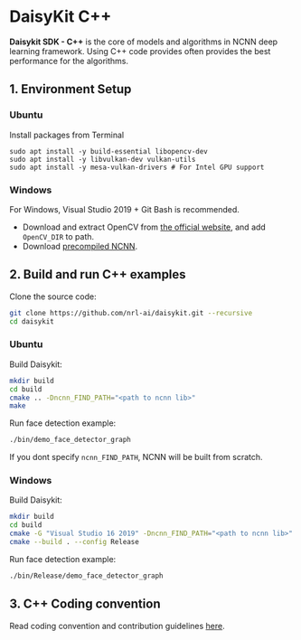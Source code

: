 # DaisyKit C++

**Daisykit SDK - C++** is the core of models and algorithms in NCNN deep learning framework. Using C++ code provides often provides the best performance for the algorithms.

## 1. Environment Setup

### Ubuntu

Install packages from Terminal

```
sudo apt install -y build-essential libopencv-dev
sudo apt install -y libvulkan-dev vulkan-utils
sudo apt install -y mesa-vulkan-drivers # For Intel GPU support
```

### Windows

For Windows, Visual Studio 2019 + Git Bash is recommended.

- Download and extract OpenCV from [the official website](https://opencv.org/releases/), and add `OpenCV_DIR` to path.
- Download [precompiled NCNN](https://github.com/Tencent/ncnn/releases).

## 2. Build and run C++ examples

Clone the source code:

```bash
git clone https://github.com/nrl-ai/daisykit.git --recursive
cd daisykit
```

### Ubuntu

Build Daisykit:

```bash
mkdir build
cd build
cmake .. -Dncnn_FIND_PATH="<path to ncnn lib>"
make
```

Run face detection example:

```bash
./bin/demo_face_detector_graph
```

If you dont specify `ncnn_FIND_PATH`, NCNN will be built from scratch.

### Windows

Build Daisykit:

```bash
mkdir build
cd build
cmake -G "Visual Studio 16 2019" -Dncnn_FIND_PATH="<path to ncnn lib>" ..
cmake --build . --config Release
```

Run face detection example:

```bash
./bin/Release/demo_face_detector_graph
```

## 3. C++ Coding convention

Read coding convention and contribution guidelines [here](/en/latest/contribution.html).
